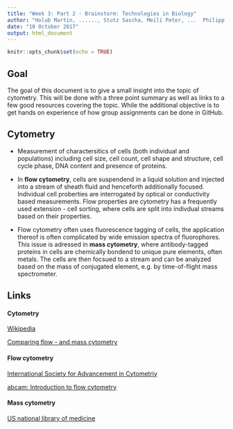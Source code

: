---
title: "Week 3: Part 2 - Brainstorm: Technologies in Biology"
author: "Holub Martin, ......, Stutz Sascha, Meili Peter, ...  Philipp,"
date: "10 October 2017"
output: html_document
---

```{r setup, include=FALSE}
knitr::opts_chunk$set(echo = TRUE)
```

## Goal
The goal of this document is to give a small insight into the topic of cytometry. This will be done with a three point summary as well as links to a few good resources covering the topic. While the additional objective is to get hands on experience of how group assignments can be done in GitHub.


## Cytometry

+ Measurement of charactersitics of cells (both individual and populations) including cell size, cell count, cell shape and structure, cell cycle phase, DNA content and presence of proteins.

+ In **flow cytometry**, cells are suspendend in a liquid solution and injected into a stream of sheath fluid and henceforth additionally focused. Individual cell proberties are interrogated by optical or conductivity based measurements. Flow properties are  cytometry has a frequently used extension - cell sorting, where cells are split into indivdual streams based on their properties.

+ Flow cytometry often uses fluorescence tagging of cells, the application thereof is often complicated by wide emission spectra of fluorophores. This issue is adressed in **mass cytometry**, where antibody-tagged proteins in cells are chemically bondend to unique pure elements, often metals. The cells are then focsued to a stream and can be analyzed based on the mass of conjugated element, e.g. by time-of-flight mass spectrometer.

## Links

#### Cytometry

[Wikipedia](https://en.wikipedia.org/wiki/Cytometry)

[Comparing flow - and mass cytometry](http://www.nature.com/nbt/journal/v35/n2/fig_tab/nbt.3770_SF5.html?foxtrotcallback=true)


#### Flow cytometry

[International Society for Advancement in Cytometriy](http://isac-net.org/About/What-is-Cytometry.aspx)

[abcam: Introduction to flow cytometry](http://www.abcam.com/protocols/introduction-to-flow-cytometry)


#### Mass cytometry

[US national library of medicine](https://www.ncbi.nlm.nih.gov/pmc/articles/PMC4860251/)


